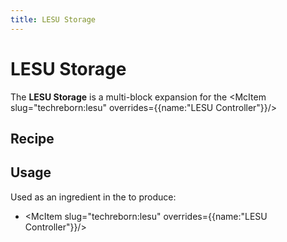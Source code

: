 ```yaml
---
title: LESU Storage
---
```


<ItemImage file="lsu_storage" alt="LESU Storage" size="200" />

# LESU Storage

The **LESU Storage** is a multi-block expansion for the <McItem slug="techreborn:lesu" overrides={{name:"LESU Controller"}}/>

## Recipe

<CraftingTable recipe="input minecraft:lapis_block minecraft:lapis_block minecraft:lapis_block input minecraft:lapis_block techreborn:electronic_circuit minecraft:lapis_block input minecraft:lapis_block minecraft:lapis_block minecraft:lapis_block output techreborn:lsu_storage"/>

## Usage

Used as an ingredient in the <McItem slug="minecraft:crafting_table" inline={true}/> to produce:

- <McItem slug="techreborn:lesu" overrides={{name:"LESU Controller"}}/>
